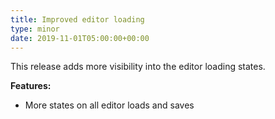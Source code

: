 ```yaml
---
title: Improved editor loading
type: minor
date: 2019-11-01T05:00:00+00:00
---
```


This release adds more visibility into the editor loading states.

**Features:**

* More states on all editor loads and saves